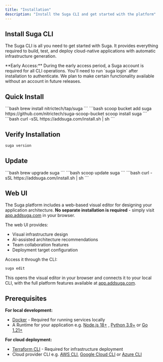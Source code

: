 ```yaml
---
title: "Installation"
description: "Install the Suga CLI and get started with the platform"
---
```



## Install Suga CLI

The Suga CLI is all you need to get started with Suga. It provides everything required to build, test, and deploy cloud-native applications with automatic infrastructure generation.

<Note>
  **Early Access:** During the early access period, a Suga account is required for all CLI operations. You'll need to run `suga login` after installation to authenticate. We plan to make certain functionality available without an account in future releases.
</Note>

## Quick Install

<OSTabs>
  <Tab title="macOS">
    ```bash
    brew install nitrictech/tap/suga
    ```
  </Tab>
  <Tab title="Windows">
    ```bash
    scoop bucket add suga https://github.com/nitrictech/suga-scoop-bucket
    scoop install suga
    ```
  </Tab>
  <Tab title="Linux">
    ```bash
    curl -sSL https://addsuga.com/install.sh | sh
    ```
  </Tab>
</OSTabs>

## Verify Installation

```bash
suga version
```

## Update

<OSTabs>
  <Tab title="macOS">
    ```bash
    brew upgrade suga
    ```
  </Tab>
  <Tab title="Windows">
    ```bash
    scoop update suga
    ```
  </Tab>
  <Tab title="Linux">
    ```bash
    curl -sSL https://addsuga.com/install.sh | sh
    ```
  </Tab>
</OSTabs>

## Web UI

The Suga platform includes a web-based visual editor for designing your application architecture. **No separate installation is required** - simply visit [app.addsuga.com](https://app.addsuga.com) in your browser.

The web UI provides:
- Visual infrastructure design
- AI-assisted architecture recommendations  
- Team collaboration features
- Deployment target configuration

Access it through the CLI:

```bash
suga edit
```

This opens the visual editor in your browser and connects it to your local CLI, with the full platform features available at [app.addsuga.com](https://app.addsuga.com).

## Prerequisites

**For local development:**

- [Docker](https://docs.docker.com/get-docker/) - Required for running services locally
- A Runtime for your application e.g. [Node.js 18\+](https://nodejs.org/) , [Python 3.9\+](https://www.python.org/downloads/) or [Go 1.21\+](https://golang.org/dl/)

**For cloud deployment:**

- [Terraform CLI](https://terraform.io/downloads) - Required for infrastructure deployment
- Cloud provider CLI e.g. [AWS CLI](https://aws.amazon.com/cli/), [Google Cloud CLI](https://cloud.google.com/sdk/gcloud) or [Azure CLI](https://docs.microsoft.com/en-us/cli/azure/)